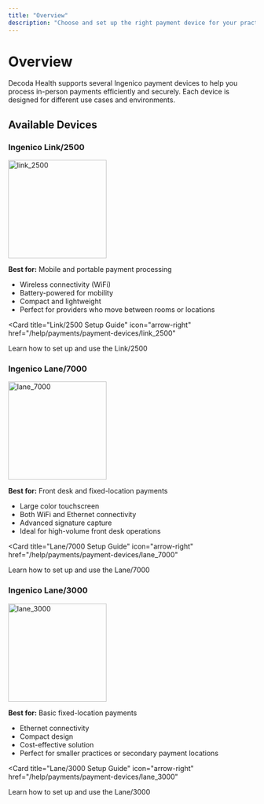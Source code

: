 ```yaml
---
title: "Overview"
description: "Choose and set up the right payment device for your practice"
---
```


# Overview

Decoda Health supports several Ingenico payment devices to help you process in-person payments efficiently and securely. Each device is designed for different use cases and environments.

## Available Devices

### Ingenico Link/2500

<img
  src="/help/payments/payment-devices/images/link_2500.png"
  alt="link_2500"
  width="200"
  className="my-4"
/>

**Best for:** Mobile and portable payment processing

- Wireless connectivity (WiFi)
- Battery-powered for mobility
- Compact and lightweight
- Perfect for providers who move between rooms or locations

<Card
  title="Link/2500 Setup Guide"
  icon="arrow-right"
  href="/help/payments/payment-devices/link_2500"
>
  Learn how to set up and use the Link/2500
</Card>

### Ingenico Lane/7000

<img
  src="/help/payments/payment-devices/images/lane_7000.png"
  alt="lane_7000"
  width="200"
  className="my-4"
/>

**Best for:** Front desk and fixed-location payments

- Large color touchscreen
- Both WiFi and Ethernet connectivity
- Advanced signature capture
- Ideal for high-volume front desk operations

<Card
  title="Lane/7000 Setup Guide"
  icon="arrow-right"
  href="/help/payments/payment-devices/lane_7000"
>
  Learn how to set up and use the Lane/7000
</Card>

### Ingenico Lane/3000

<img
  src="/help/payments/payment-devices/images/lane_3000.png"
  alt="lane_3000"
  width="200"
  className="my-4"
/>

**Best for:** Basic fixed-location payments

- Ethernet connectivity
- Compact design
- Cost-effective solution
- Perfect for smaller practices or secondary payment locations

<Card
  title="Lane/3000 Setup Guide"
  icon="arrow-right"
  href="/help/payments/payment-devices/lane_3000"
>
  Learn how to set up and use the Lane/3000
</Card>
